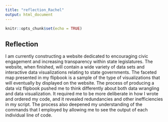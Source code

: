 ---
title: "reflection_Rachel"
output: html_document
---

```{r setup, include=FALSE}
knitr::opts_chunk$set(echo = TRUE)
```

## Reflection

I am currently constructing a website dedicated to encouraging civic engagement and increasing transparency within state legislatures. The website, when finished, will contain a wide variety of data sets and interactive data visualizations relating to state governments. The faceted map presented in my flipbook is a sample of the type of visualizations that will eventually by displayed on the website. The process of producing a data viz flipbook pushed me to think differently about both data wrangling and data visualization. It required me to be more deliberate in how I wrote and ordered my code, and it revealed redundancies and other inefficiencies in my script. The process also deepened my understanding of the commands that I employed by allowing me to see the output of each individual line of code.
